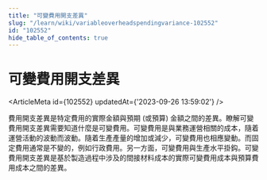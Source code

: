 ```yaml
---
title: "可變費用開支差異"
slug: "/learn/wiki/variableoverheadspendingvariance-102552"
id: "102552"
hide_table_of_contents: true
---
```



# 可變費用開支差異

<ArticleMeta id={102552} updatedAt={'2023-09-26 13:59:02'} />
<div className='border-solid border-b border-t-0 my-4 border-[var(--ifm-color-gray-300)]' />

費用開支差異是特定費用的實際金額與預期 (或預算) 金額之間的差異。瞭解可變費用開支差異需要知道什麼是可變費用。可變費用是與業務運營相關的成本，隨着運營活動的波動而波動。隨着生產產量的增加或減少，可變費用也相應變動。而固定費用通常是不變的，例如行政費用。另一方面，可變費用與生產水平掛鈎。可變費用開支差異是基於製造過程中涉及的間接材料成本的實際可變費用成本與預算費用成本之間的差異。
